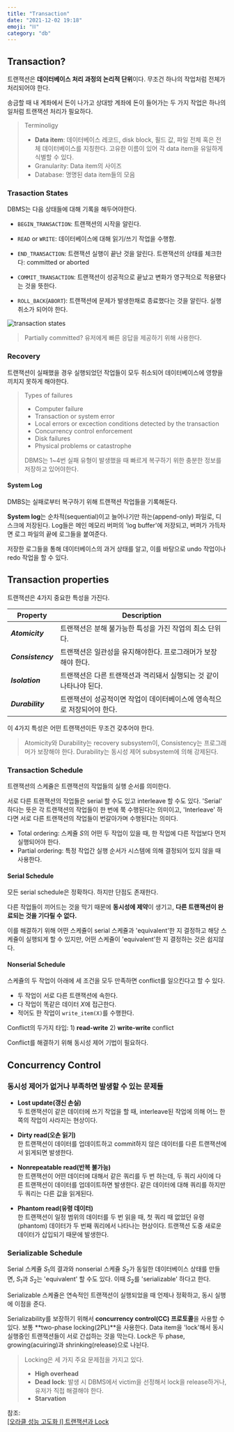 ```yaml
---
title: "Transaction"
date: "2021-12-02 19:18"
emoji: "⛓"
category: "db"
---
```

## Transaction? 
트랜잭션은 **데이터베이스 처리 과정의 논리적 단위**이다. 무조건 하나의 작업처럼 전체가 처리되어야 한다.

송금할 때 내 계좌에서 돈이 나가고 상대방 계좌에 돈이 들어가는 두 가지 작업은 하나의 일처럼 트랜잭션 처리가 필요하다.

> Terminoligy
> - **Data item**: 데이터베이스 레코드, disk block, 필드 값, 파일 전체 혹은 전체 데이터베이스를 지칭한다. 고유한 이름이 있어 각 data item을 유일하게 식별할 수 있다.
> - Granularity: Data item의 사이즈
> - Database: 명명된 data item들의 모음

### Trasaction States
DBMS는 다음 상태들에 대해 기록을 해두어야한다.
- `BEGIN_TRANSACTION`: 트랜잭션의 시작을 알린다.

- `READ` or `WRITE`: 데이터베이스에 대해 읽기/쓰기 작업을 수행함.

- `END_TRANSACTION`: 트랜잭션 실행이 끝난 것을 알린다. 트랜잭션의 상태를 체크한다: committed or aborted

- `COMMIT_TRANSACTION`: 트랜잭션이 성공적으로 끝났고 변화가 영구적으로 적용됐다는 것을 뜻한다.

- `ROLL_BACK`(`ABORT`): 트랜잭션에 문제가 발생한채로 종료했다는 것을 알린다. 실행 취소가 되어야 한다.

![transaction states](https://img.brainkart.com/imagebk12/nrWXpjW.jpg)

> Partially committed? 유저에게 빠른 응답을 제공하기 위해 사용한다.

### Recovery
트랜잭션이 실패했을 경우 실행되었던 작업들이 모두 취소되어 데이터베이스에 영향을 끼치지 못하게 해야한다.

> Types of failures
> - Computer failure
> - Transaction or system error
> - Local errors or excection conditions detected by the transaction
> - Concurrency control enforcement
> - Disk failures
> - Physical problems or catastrophe
> 
> DBMS는 1~4번 실패 유형이 발생했을 때 빠르게 복구하기 위한 충분한 정보를 저장하고 있어야한다.

#### System Log
DMBS는 실패로부터 복구하기 위해 트랜잭션 작업들을 기록해둔다.

**System log**는 순차적(sequential)이고 늘어나기만 하는(append-only) 파일로, 디스크에 저장된다. 
Log들은 메인 메모리 버퍼의 'log buffer'에 저장되고, 버퍼가 가득차면 로그 파일의 끝에 로그들을 붙여준다.

저장한 로그들을 통해 데이터베이스의 과거 상태를 알고, 이를 바탕으로 undo 작업이나 redo 작업을 할 수 있다.

## Transaction properties
트랜잭션은 4가지 중요한 특성을 가진다.

| Property | Description |
| --- | --- |
| ***Atomicity*** | 트랜잭션은 분해 불가능한 특성을 가진 작업의 최소 단위다. |
| ***Consistency*** | 트랜잭션은 일관성을 유지해야한다. 프로그래머가 보장해야 한다. |
| ***Isolation*** | 트랜잭션은 다른 트랜잭션과 격리돼서 실행되는 것 같이 나타나야 된다. |
| ***Durability*** | 트랜잭션이 성공적이면 작업이 데이터베이스에 영속적으로 저장되어야 한다. |

이 4가지 특성은 어떤 트랜잭션이든 무조건 갖추어야 한다.

> Atomicity와 Durability는 recovery subsystem이, Consistency는 프로그래머가 보장해야 한다.
> Durability는 동시성 제어 subsystem에 의해 강제된다.

### Transaction Schedule
트랜잭션의 스케쥴은 트랜잭션의 작업들의 실행 순서를 의미한다.

서로 다른 트랜잭션의 작업들은 serial 할 수도 있고 interleave 할 수도 있다. 
'Serial' 하다는 뜻은 각 트랜잭션의 작업들이 한 번에 쭉 수행된다는 의미이고, 'Interleave' 하다면 서로 다른 트랜잭션의 작업들이 번갈아가며 수행된다는 의미다.

- Total ordering: 스케쥴 $S$의 어떤 두 작업이 있을 때, 한 작업에 다른 작업보다 먼저 실행되어야 한다.
- Partial ordering: 특정 작업간 실행 순서가 시스템에 의해 결정되어 있지 않을 때 사용한다.

#### Serial Schedule
모든 serial schedule은 정확하다. 하지만 단점도 존재한다.

다른 작업들이 끼어드는 것을 막기 때문에 **동시성에 제약**이 생기고, **다른 트랜잭션이 완료되는 것을 기다릴 수 없다.**

이를 해결하기 위해 어떤 스케쥴이 serial 스케쥴과 'equivalent'한 지 결정하고 해당 스케쥴이 실행되게 할 수 있지만, 어떤 스케쥴이 'equivalent'한 지 결정하는 것은 쉽지않다.

#### Nonserial Schedule
스케쥴의 두 작업이 아래에 세 조건을 모두 만족하면 conflict를 일으킨다고 할 수 있다.
- 두 작업이 서로 다른 트랜잭션에 속한다.
- 다 작업이 똑같은 데이터 $X$에 접근한다.
- 적어도 한 작업이 `write_item(X)`를 수행한다.

Conflict의 두가지 타입: 1) **read-write** 2) **write-write** conflict

Conflict를 해결하기 위해 동시성 제어 기법이 필요하다.

## Concurrency Control
### 동시성 제어가 없거나 부족하면 발생할 수 있는 문제들
- **Lost update(갱신 손실)**  
    두 트랜잭션이 같은 데이터에 쓰기 작업을 할 때, interleave된 작업에 의해 어느 한 쪽의 작업이 사라지는 현상이다.

- **Dirty read(오손 읽기)**  
    한 트랜잭션이 데이터를 업데이트하고 commit하지 않은 데이터를 다른 트랜잭션에서 읽게되면 발생한다.

- **Nonrepeatable read(반복 불가능)**  
    한 트랜잭션이 어떤 데이터에 대해서 같은 쿼리를 두 번 하는데, 두 쿼리 사이에 다른 트랜잭션이 데이터를 업데이트하면 발생한다. 
    같은 데이터에 대해 쿼리를 하지만 두 쿼리는 다른 값을 읽게된다.

- **Phantom read(유령 데이터)**  
    한 트랜잭션이 일정 범위의 데이터를 두 번 읽을 때, 첫 쿼리 때 없었던 유령(phantom) 데이터가 두 번째 쿼리에서 나타나는 현상이다. 
    트랜잭션 도중 새로운 데이터가 삽입되기 때문에 발생한다.

### Serializable Schedule
Serial 스케쥴 $S_1$의 결과와 nonserial 스케쥴 $S_2$가 동일한 데이터베이스 상태를 만들면, $S_1$과 $S_2$는 'equivalent' 할 수도 있다.
이때 $S_2$를 'serializable' 하다고 한다.

Serializable 스케쥴은 연속적인 트랜잭션이 실행되었을 때 언제나 정확하고, 동시 실행에 이점을 준다.

Serializability를 보장하기 위해서 **concurrency control(CC) 프로토콜**을 사용할 수 있다. 
보통 **two-phase locking(2PL)**을 사용한다. Data item을 'lock'해서 동시 실행중인 트랜잭션들이 서로 간섭하는 것을 막는다. 
Lock은 두 phase, growing(acuiring)과 shrinking(release)으로 나뉜다.

> Locking은 세 가지 주요 문제점을 가지고 있다.
> - **High overhead**
> - **Dead lock**: 발생 시 DBMS에서 victim을 선정해서 lock을 release하거나, 유저가 직접 해결해야 한다.
> - **Starvation**

참조:  
[[오라클 성능 고도화 Ⅰ] 트랜잭션과 Lock](https://velog.io/@whdnjsdyd111/%EC%98%A4%EB%9D%BC%ED%81%B4-%EC%84%B1%EB%8A%A5-%EA%B3%A0%EB%8F%84%ED%99%94-%ED%8A%B8%EB%9E%9C%EC%9E%AD%EC%85%98%EA%B3%BC-Lock#%ED%8A%B8%EB%9E%9C%EC%9E%AD%EC%85%98%EC%9D%B4%EB%9E%80)